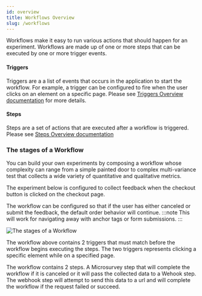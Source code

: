 ```yaml
---
id: overview
title: Workflows Overview
slug: /workflows
---
```


Workflows make it easy to run various actions that should happen for an experiment. Workflows are made up of one or more steps that can be executed by one or more trigger events.

#### Triggers

Triggers are a a list of events that occurs in the application to start the workflow. For example, a trigger can be configured to fire when the user clicks on an element on a specific page. Please see [Triggers Overview documentation](./workflows/triggers) for more details.

#### Steps

Steps are a set of actions that are executed after a workflow is triggered. Please see [Steps Overview documentation](./steps)

### The stages of a Workflow

You can build your own experiments by composing a workflow whose complexity can range from a simple painted door to complex multi-variance test that collects a wide variety of quantitative and qualitative metrics.

The experiment below is configured to collect feedback when the checkout button is clicked on the checkout page.

The workflow can be configured so that if the user has either canceled or submit the feedback, the default order behavior will continue.
:::note
This will work for navigating away with anchor tags or form submissions.
:::

![The stages of a Workflow](./images/workflow-example.png)

The workflow above contains 2 triggers that must match before the workflow begins executing the steps. The two triggers represents clicking a specific element while on a specified page.

The workflow contains 2 steps. A Microsurvey step that will complete the workflow if it is canceled or it will pass the collected data to a Wehook step. The webhook step will attempt to send this data to a url and will complete the workflow if the request failed or succeed.
